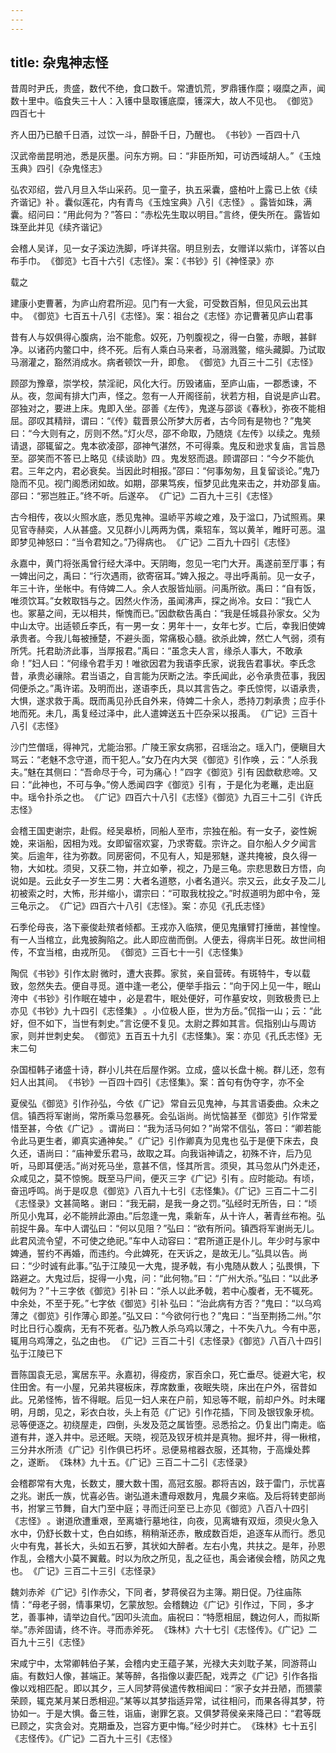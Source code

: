 ```yaml
---
---
---
```

title: 杂鬼神志怪
---



昔周时尹氏，贵盛，数代不绝，食口数千。常遭饥荒，罗鼎镬作糜；啜糜之声，闻数十里中。临食失三十人：入镬中垦取镬底糜，镬深大，故人不见也。 《御览》四百七十 

齐人田乃已酿千日酒，过饮一斗，醉卧千日，乃醒也。 《书钞》一百四十八 

汉武帝凿昆明池，悉是灰墨。问东方朔。曰：“非臣所知，可访西域胡人。” 《玉烛玉典》四引《杂鬼怪志》 

弘农邓绍，尝八月旦入华山采药。见一童子，执五采囊，盛柏叶上露 已上依《续齐谐记》补 。囊似莲花，内有青鸟 《玉烛宝典》八引《志怪》 。露皆如珠，满囊。绍问曰：“用此何为？”答曰：“赤松先生取以明目。”言终，便失所在。 露皆如珠至此并见《续齐谐记》 

会稽人吴详，见一女子溪边洗脚，呼详共宿。明旦别去，女赠详以紫巾，详答以白布手巾。 《御览》七百十六引《志怪》。案：《书钞》引《神怪录》亦

载之 

建康小吏曹著，为庐山府君所迎。见门有一大瓮，可受数百斛，但见风云出其中。 《御览》七百五十八引《志怪》。案：祖台之《志怪》亦记曹著见庐山君事 

昔有人与奴俱得心腹病，治不能愈。奴死，乃刳腹视之，得一白鳖，赤眼，甚鲜净。以诸药内鳖口中，终不死。后有人乘白马来者，马溺溅鳖，缩头藏脚。乃试取马溺灌之，豁然消成水。病者顿饮一升，即愈。 《御览》九百三十二引《志怪》 

顾邵为豫章，崇学校，禁淫祀，风化大行。历毁诸庙，至庐山庙，一郡悉谏，不从。夜，忽闻有排大门声，怪之。忽有一人开阁径前，状若方相，自说是庐山君。邵独对之，要进上床。鬼即入坐。邵善《左传》，鬼遂与邵谈《春秋》，弥夜不能相屈。邵叹其精辩，谓曰：“《传》载晋景公所梦大厉者，古今同有是物也？”鬼笑曰：“今大则有之，厉则不然。”灯火尽，邵不命取，乃随烧《左传》以续之。鬼频请退，邵辄留之。鬼本欲凌邵，邵神气湛然，不可得乘。鬼反和逊求复庙，言旨恳至。邵笑而不答 已上略见《续谈助》四 。鬼发怒而退。顾谓邵曰：“今夕不能仇君。三年之内，君必衰矣。当因此时相报。”邵曰：“何事匆匆，且复留谈论。”鬼乃隐而不见。视门阁悉闭如故。如期，邵果笃疾，恒梦见此鬼来击之，并劝邵复庙。邵曰：“邪岂胜正。”终不听。后遂卒。 《广记》二百九十三引《志怪》 

古今相传，夜以火照水底，悉见鬼神。温峤平苏峻之难，及于湓口，乃试照焉。果见官寺赫奕，人从甚盛。又见群小儿两两为偶，乘轺车，驾以黄羊，睢盱可恶。温即梦见神怒曰：“当令君知之。”乃得病也。 《广记》二百九十四引《志怪》 

永嘉中，黄门将张禹曾行经大泽中。天阴晦，忽见一宅门大开。禹遂前至厅事；有一婢出问之，禹曰：“行次遇雨，欲寄宿耳。”婢入报之。寻出呼禹前。见一女子，年三十许，坐帐中。有侍婢二人。余人衣服皆灿丽。问禹所欲。禹曰：“自有饭，唯须饮耳。”女敕取铛与之。因然火作汤，虽闻沸声，探之尚冷。女曰：“我亡人也。冢墓之间，无以相共，惭愧而已。”因歔欷告禹白：“我是任城县孙家女。父为中山太守。出适顿丘李氏，有一男一女：男年十一，女年七岁。亡后，幸我旧使婢承贵者。今我儿每被捶楚，不避头面，常痛极心髓。欲杀此婢，然亡人气弱，须有所凭。托君助济此事，当厚报君。”禹曰：“虽念夫人言，缘杀人事大，不敢承命！”妇人曰：“何缘令君手刃！唯欲因君为我语李氏家，说我告君事状。李氏念昔，承贵必禳除。君当语之，自言能为厌断之法。李氏闻此，必令承贵莅事，我因伺便杀之。”禹许诺。及明而出，遂语李氏，具以其言告之。李氏惊愕，以语承贵，大惧，遂求救于禹。既而禹见孙氏自外来，侍婢二十余人，悉持刀刺承贵；应手仆地而死。未几，禹复经过泽中，此人遣婢送五十匹杂采以报禹。 《广记》三百十八引《志怪》 

沙门竺僧瑶，得神咒，尤能治邪。广陵王家女病邪，召瑶治之。瑶入门，便瞋目大骂云：“老魅不念守道，而干犯人。”女乃在内大哭 《御览》引作唤 ，云：“人杀我夫。”魅在其侧曰：“吾命尽于今，可为痛心！” 四字《御览》引有 因歔欷悲啼。又曰：“此神也，不可与争。”傍人悉闻 四字《御览》引有 ，于是化为老鼉，走出庭中。瑶令扑杀之也。 《广记》四百六十八引《志怪》《御览》九百三十二引《许氏志怪》 

会稽王国吏谢宗，赴假。经吴皋桥，同船人至市，宗独在船。有一女子，姿性婉娩，来诣船，因相为戏。女即留宿欢宴，乃求寄载。宗许之。自尔船人夕夕闻言笑。后逾年，往为弥数。同房密伺，不见有人，知是邪魅，遂共掩被，良久得一物，大如枕。须臾，又获二物，并立如拳，视之，乃是三龟。宗悲思数日方悟，向说如是。云此女子一岁生二男：大者名道愍，小者名道兴。宗又云，此女子及二儿初被索之时，大怖，形并缩小，谓宗曰：“可取我枕投之。”时叔道明为郎中令，笼三龟示之。 《广记》四百六十八引《志怪》。案：亦见《孔氏志怪》 

石季伦母丧，洛下豪俊赴殡者倾都。王戎亦入临殡，便见鬼攘臂打捶凿，甚惶惶。有一人当棺立，此鬼披胸陷之。此人即应凿而倒。人便去，得病半日死。故世间相传，不宜当棺，由戎所见。 《御览》三百七十一引《志怪集》 

陶侃 《书钞》引作太尉 微时，遭大丧葬。家贫，亲自营砖。有斑特牛，专以载致，忽然失去。便自寻觅。道中逢一老公，便举手指云：“向于冈上见一牛，眠山洿中 《书钞》引作眠在墟中 ，必是君牛，眠处便好，可作墓安坟，则致极贵 已上亦见《书钞》九十四引《志怪集》 。小位极人臣，世为方岳。”侃指一山；云：“此好，但不如下，当世有刺史。”言讫便不复见。太尉之葬如其言。侃指别山与周访家，则并世刺史矣。 《御览》五百五十九引《志怪集》。案：亦见《孔氏志怪》无末二句 

杂国桓韩子诸盛十诗，群小儿共在后屋作粥。立成，盛以长盘十椀。群儿还，忽有妇人出其间。 《书钞》一百四十四引《志怪集》。案：首句有伪夺字，亦不全 

夏侯弘 《御览》引作孙弘，今依《广记》 常自云见鬼神，与其言语委曲。众未之信。镇西将军谢尚，常所乘马忽暴死。会弘诣尚。尚忧恼甚至 《御览》引作常爱惜至甚，今依《广记》 。谓尚曰：“我为活马何如？”尚常不信弘，答曰：“卿若能令此马更生者，卿真实通神矣。” 《广记》引作卿真为见鬼也 弘于是便下床去，良久还，语尚曰：“庙神爱乐君马，故取之耳。向我诣神请之，初殊不许，后乃见听，马即耳便活。”尚对死马坐，意甚不信，怪其所言。须臾，其马忽从门外走还，众咸见之，莫不惊惋。既至马尸间，便灭 三字《广记》引有 。应时能动。有顷，奋迅呼鸣。尚于是叹息 《御览》八百九十七引《志怪集》。《广记》三百二十二引《志怪录》文甚简略 。谢曰：“我无嗣，是我一身之罚。”弘经时无所告，曰：“顷所见小鬼耳，必不能辨此源由。”后忽逢一鬼，乘新车，从十许人，著青丝布袍。弘前捉牛鼻。车中人谓弘曰：“何以见阻？”弘曰：“欲有所问。镇西将军谢尚无儿。此君风流令望，不可使之绝祀。”车中人动容曰：“君所道正是仆儿。年少时与家中婢通，誓约不再婚，而违约。今此婢死，在天诉之，是故无儿。”弘具以告。尚曰：“少时诚有此事。”弘于江陵见一大鬼，提矛戟，有小鬼随从数人；弘畏惧，下路避之。大鬼过后，捉得一小鬼，问：“此何物。”曰：“广州大杀。”弘曰：“以此矛戟何为？” 十三字依《御览》引补 曰：“杀人以此矛戟，若中心腹者，无不辄死。中余处，不至于死。” 七字依《御览》引补 弘曰：“治此病有方否？”鬼曰：“以乌鸡薄之 《御览》引作薄心 即差。”弘又曰：“今欲何行也？”鬼曰：“当至荆扬二州。”尔时比日行心腹病，无有不死者。弘乃教人杀乌鸡以薄之，十不失八九。今有中恶，辄用乌鸡薄之，弘之由也。 《广记》三百二十引《志怪录》《御览》八百八十四引弘于江陵已下 

晋陈国袁无忌，寓居东平。永嘉初，得疫疠，家百余口，死亡垂尽。徙避大宅，权住田舍。有一小屋，兄弟共寝板床，荐席数重，夜眠失晓，床出在户外，宿昔如此。兄弟怪怖，皆不得眠。后见一妇人来在户前，知忌等不眠，前却户外。时未曙明，月朗，见之，彩衣白妆，头上有范 《广记》引作花插，下同 及银钗象牙梳。忌等便逐之。初绕屋走，四倒，头发及范之属皆堕。忌悉拾之。仍复出门南走。临道有井，遂入井中。忌还眠。天晓，视范及钗牙梳并是真物。掘坏井，得一楸棺，三分井水所渍 《广记》引作俱已朽坏 。忌便易棺器衣服，还其物，于高燥处葬之，遂断。 《珠林》九十五。《广记》三百二十二引《志怪录》 

会稽郡常有大鬼，长数丈，腰大数十围，高冠玄服。郡将吉凶，跂于雷门，示忧喜之兆。谢氏一族，忧喜必告。谢弘道未遭母艰数月，鬼晨夕来临。及后将转吏部尚书，拊掌三节舞，自大门至中庭；寻而迁问至 已上亦见《御览》八百八十四引《志怪》 。谢道欣遭重艰，至离塘行墓地往，向夜，见离塘有双烜，须臾火急入水中，仍舒长数十丈，色白如练，稍稍渐还赤，散成数百炬，追逐车从而行。悉见火中有鬼，甚长大，头如五石箩，其状如大醉者。左右小鬼，共扶之。是年，孙恩作乱，会稽大小莫不翼戴。时以为欣之所见，乱之征也，禹会诸侯会稽，防风之鬼也。 《广记》三百二十三引《志怪录》 

魏刘赤斧 《广记》引作赤父，下同 者，梦蒋侯召为主簿。期日促。乃往庙陈情：“母老子弱，情事果切，乞蒙放恕。会稽魏边 《广记》引作过，下同 ，多才艺，善事神，请举边自代。”因叩头流血。庙祝曰：“特愿相屈，魏边何人，而拟斯举。”赤斧固请，终不许。寻而赤斧死。 《珠林》六十七引《志怪传》。《广记》二百九十三引《志怪》 

宋咸宁中，太常卿韩伯子某，会稽内史王蕴子某，光禄大夫刘耽子某，同游蒋山庙。有数妇人像，甚端正。某等醉，各指像以妻匹配，戏弄之 《广记》引作各指像以戏相匹配 。即以其夕，三人同梦蒋侯遣传教相闻曰：“家子女并丑陋，而猥蒙荣顾，辄克某月某日悉相迎。”某等以其梦指适异常，试往相问，而果各得其梦，符协如一。于是大惧。备三牲，诣庙，谢罪乞哀。又俱梦蒋侯亲来降己曰：“君等既已顾之，实贪会对。克期垂及，岂容方更中悔。”经少时并亡。 《珠林》七十五引《志怪传》。《广记》二百九十三引《志怪》